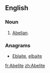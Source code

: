 {{also|abelite}}
==English==

===Noun===
{{en-noun}}

# {{context|history|ecclesiastical|lang=en}} [[Abelian]].

===Anagrams===
* [[Eblaite#English|Eblaite]], [[elbaite#English|elbaite]]

[[fr:Abelite]]
[[zh:Abelite]]